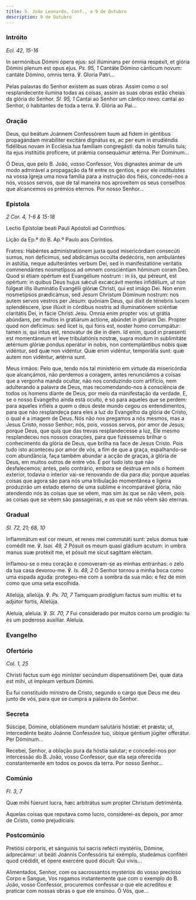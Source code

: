 ```yaml
---
title: S. João Leonardo, Conf., a 9 de Outubro
description: 9 de Outubro
---
```


### Intróito

<em>Ecl. 42, 15-16</em>

<div class="side-by-side not-content">

In sermónibus Dómini ópera ejus: sol illúminans per ómnia respéxit, et glória Dómini plenum est opus ejus. <em>Ps. 95, 1</em> Cantáte Dómino cánticum novum: cantáte Dómino, omnis terra. ℣. Gloria Patri...

Pelas palavras do Senhor existem as suas obras. Assim como o sol resplandecente ilumina todas as coisas, assim as suas obras estão cheias da glória do Senhor. <em>Sl. 95, 1</em> Cantai ao Senhor um cântico novo: cantai ao Senhor, ó habitantes de toda a terra. ℣. Glória ao Pai...

</div>

### Oração

<div class="side-by-side not-content">

Deus, qui beátum Joánnem Confessórem tuum ad fidem in géntibus propagándam mirabíliter excitáre dignátus es, ac per eum in erudiéndis fidélibus novam in Ecclésia tua famíliam congregásti: da nobis fámulis tuis; ita ejus institútis profícere, ut prǽmia consequámur ætérna. Per Dominum...

Ó Deus, que pelo B. João, vosso Confessor, Vos dignastes animar de um modo admirável a propagação da fé entre os gentios, e por ele instituístes na vossa Igreja uma nova família para a instrução dos fiéis, concedei-nos a nós, vossos servos, que de tal maneira nos aproveitem os seus conselhos que alcancemos os prémios eternos. Por nosso Senhor...

</div>

### Epístola

<em>2 Cor. 4, 1-6 & 15-18</em>

<div class="side-by-side not-content">

Lectio Epístolæ beati Pauli Apóstoli ad Corinthios.

Lição da Ep.ª do B. Ap.º Paulo aos Coríntios.

Fratres: Habéntes administratiónem juxta quod misericórdiam consecúti sumus, non defícimus, sed abdicámus occúlta dedécóris, non ambulántes in astútia, neque adulterántes verbum Dei, sed in manifestatióne veritátis commendántes nosmetípsos ad omnem consciéntiam hóminum coram Deo. Quod si étiam opértum est Evangélium nostrum : in iis, qui péreunt, est opértum: in quibus Deus hujus sǽculi excæcávit mentes infidélium, ut non fúlgeat illis illuminátio Evangélii glóriæ Christi, qui est imágo Dei. Non enim nosmetípsos prædicámus, sed Jesum Christum Dóminum nostrum: nos autem servos vestros per Jesum: quóniam Deus, qui dixit de ténebris lucem splendéscere, ipse illúxit in córdibus nostris ad illuminatiónem sciéntiæ claritátis Dei, in fácie Christi Jesu. Omnia enim propter vos: ut grátia abúndans, per multos in gratiárum actione, abúndet in glóriam Dei. Propter quod non deficimus: sed licet is, qui foris est, noster homo corrumpátur: tamen is, qui intus est, renovatur de die in diem. Id enim, quod in praesenti est momentáneum et leve tribulatiónis nostræ, supra modum in sublimitáte ætérnum glóriæ pondus operátur in nobis, non contemplántibus nobis quæ vidéntur, sed quæ non vidéntur. Quæ enim vidéntur, temporália sunt: quæ autem non vidéntur, ætérna sunt.

Meus irmãos: Pelo que, tendo nós tal ministério em virtude da misericórdia que alcançámos, não perdemos a coragem, antes renunciámos a coisas que a vergonha manda ocultar, não nos conduzindo com artifício, nem adulterando a palavra de Deus, mas recomendando-nos à consciência de todos os homens diante de Deus, por meio da manifestação da verdade. E, se o nosso Evangelho ainda está oculto, é só para aqueles que se perdem: para aqueles infiéis a quem o deus deste mundo cegou os entendimentos, para que não resplandeça para eles a luz do Evangelho da glória de Cristo, o qual é a imagem de Deus. Nós não nos pregamos a nós mesmos, mas a Jesus Cristo, nosso Senhor; nós, pois, vossos servos, por amor de Jesus; porque Deus, que quis que das trevas resplandecesse a luz, Ele mesmo resplandeceu nos nossos corações, para que fizéssemos brilhar o conhecimento da glória de Deus, que brilha na face de Jesus Cristo. Pois tudo isto aconteceu por amor de vós, a fim de que a graça, espalhando-se com abundância, faça também abundar a acção de graças, à glória de Deus, em muitos outros de entre vós. É por tudo isto que não desfalecemos; antes, pelo contrário, embora se destrua em nós o homem exterior, todavia o interior vai-se renovando de dia para dia; porque aquelas coisas que agora são para nós uma tribulação momentânea e ligeira produzirão um estado eterno de uma sublime e incomparável glória, não atendendo nós às coisas que se vêem, mas sim às que se não vêem, pois as coisas que se vêem são passageiras, e as que se não vêem são eternas.

</div>

### Gradual

<em>Sl. 72, 21; 68, 10</em>

<div class="side-by-side not-content">

Inflammátum est cor meum, et renes mei commutáti sunt: zelus domus tuæ comédit me. ℣. <em>Isai. 49, 2</em> Pósuit os meum quasi gládium acutum: in umbra manus suæ protéxit me, et pósuit me sicut sagíttam eléctam.

Inflamou-se o meu coração e comoveram-se as minhas entranhas: o zelo da tua casa devorou-me. ℣. <em>Is. 49, 2</em> O Senhor tornou a minha boca como uma espada aguda: protegeu-me com a sombra da sua mão: e fez de mim como que uma seta escolhida.

Allelúja, allelúja. ℣. <em>Ps. 70, 7</em> Tamquam prodígium factus sum multis: et tu adjútor fortis, Allelúja.

Aleluia, aleluia. ℣. <em>Sl. 70, 7</em> Fui considerado por muitos corno um prodígio: tu és um poderoso auxiliar. Aleluia.

</div>

### Evangelho


<LinkCard href="/missal/santos/02-06-1#evangelho" title="S. Tito, B. e Conf." />

### Ofertório

<em>Col. 1, 25</em>

<div class="side-by-side not-content">

Christi factus sum ego miníster secúndum dispensatiónem Dei, quæ data est mihi, ut ímpleam verbum Dómini.

Eu fui constituído ministro de Cristo, segundo o cargo que Deus me deu junto de vós, para que se cumpra a palavra do Senhor.

</div>

### Secreta

<div class="side-by-side not-content">

Súscipe, Dómine, oblatiónem mundam salutáris hóstiæ: et præsta; ut, intercedénte beáto Joánne Confessóre tuo, úbique géntium júgiter offerátur. Per Dóminum...

Recebei, Senhor, a oblação pura da hóstia salutar; e concedei-nos por intercessão do B. João, vosso Confessor, que ela seja oferecida constantemente em todos os povos da terra. Por nosso Senhor...

</div>

### Comúnio

<em>Fl. 3, 7</em>

<div class="side-by-side not-content">

Quæ mihi fúerunt lucra, hæc arbitrátus sum propter Christum detriménta.

Aquelas coisas que reputava como lucro, considerei-as depois, por amor de Cristo, como prejudiciais.

</div>

### Postcomúnio

<div class="side-by-side not-content">

Pretiósi córporis, et sánguinis tui sacris refécti mystériis, Dómine, adprecámur: ut beáti Joánnis Confessóris tui exémplo, studeámus confitéri quod crédidit, et ópere exercére quod dócuit: Qui vivis...

Alimentados, Senhor, com os sacrossantos mystérios do vosso precioso Corpo e Sangue, Vos rogamos instantemente que com o exemplo do B. João, vosso Confessor, procuremos confessar o que ele acreditou e praticar com nossas obras o que ele ensinou. Ó Vós, que...

</div>
